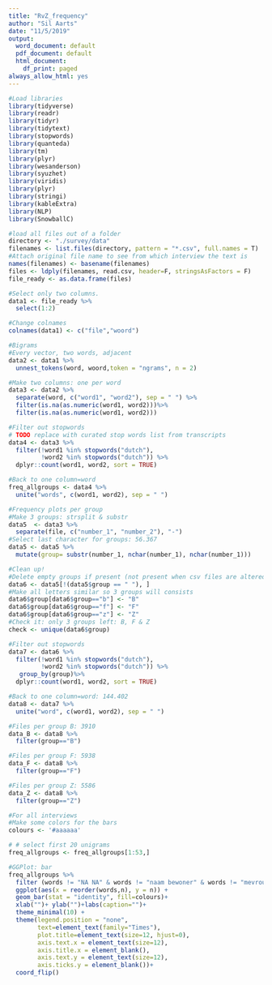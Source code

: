 ```yaml
---
title: "RvZ_frequency"
author: "Sil Aarts"
date: "11/5/2019"
output:
  word_document: default
  pdf_document: default
  html_document:
    df_print: paged
always_allow_html: yes
---
```


```r
#Load libraries
library(tidyverse)
library(readr)
library(tidyr)
library(tidytext)
library(stopwords)
library(quanteda)
library(tm)
library(plyr)
library(wesanderson)
library(syuzhet)
library(viridis)
library(plyr)
library(stringi)
library(kableExtra)
library(NLP)
library(SnowballC)
```

```r
#load all files out of a folder
directory <- "./survey/data"
filenames <- list.files(directory, pattern = "*.csv", full.names = T)
#Attach original file name to see from which interview the text is
names(filenames) <- basename(filenames)
files <- ldply(filenames, read.csv, header=F, stringsAsFactors = F)
file_ready <- as.data.frame(files)

#Select only two columns.
data1 <- file_ready %>%
  select(1:2)

#Change colnames
colnames(data1) <- c("file","woord")
```


```r
#Bigrams
#Every vector, two words, adjacent
data2 <- data1 %>%
  unnest_tokens(word, woord,token = "ngrams", n = 2)

#Make two columns: one per word
data3 <- data2 %>%
  separate(word, c("word1", "word2"), sep = " ") %>%
  filter(is.na(as.numeric(word1, word2)))%>%
  filter(is.na(as.numeric(word1, word2)))

#Filter out stopwords
# TODO replace with curated stop words list from transcripts
data4 <- data3 %>%
  filter(!word1 %in% stopwords("dutch"),
         !word2 %in% stopwords("dutch")) %>%
  dplyr::count(word1, word2, sort = TRUE)

#Back to one column=word
freq_allgroups <- data4 %>%
  unite("words", c(word1, word2), sep = " ")

```

```r
#Frequency plots per group
#Make 3 groups: strsplit & substr
data5  <- data3 %>%
  separate(file, c("number_1", "number_2"), "-")
#Select last character for groups: 56.367
data5 <- data5 %>%
  mutate(group= substr(number_1, nchar(number_1), nchar(number_1)))

#Clean up!
#Delete empty groups if present (not present when csv files are altered name-name)
data6 <- data5[!(data5$group == " "), ]
#Make all letters similar so 3 groups will consists
data6$group[data6$group=="b"] <- "B"
data6$group[data6$group=="f"] <- "F"
data6$group[data6$group=="z"] <- "Z"
#Check it: only 3 groups left: B, F & Z
check <- unique(data6$group)

#Filter out stopwords
data7 <- data6 %>%
  filter(!word1 %in% stopwords("dutch"),
         !word2 %in% stopwords("dutch")) %>%
   group_by(group)%>%
  dplyr::count(word1, word2, sort = TRUE)

#Back to one column=word: 144.402
data8 <- data7 %>%
  unite("word", c(word1, word2), sep = " ")

#Files per group B: 3910
data_B <- data8 %>%
  filter(group=="B")

#Files per group F: 5938
data_F <- data8 %>%
  filter(group=="F")

#Files per group Z: 5586
data_Z <- data8 %>%
  filter(group=="Z")
```


```r
#For all interviews
#Make some colors for the bars
colours <- '#aaaaaa'

# # select first 20 unigrams
freq_allgroups <- freq_allgroups[1:53,]

#GGPlot: bar
freq_allgroups %>%
  filter (words != "NA NA" & words != "naam bewoner" & words != "mevrouw naambewoner" & words != "naam plaats") %>%
  ggplot(aes(x = reorder(words,n), y = n)) +
  geom_bar(stat = "identity", fill=colours)+
  xlab("")+ ylab("")+labs(caption="")+
  theme_minimal(10) +
  theme(legend.position = "none",
        text=element_text(family="Times"),
        plot.title=element_text(size=12, hjust=0),
        axis.text.x = element_text(size=12),
        axis.title.x = element_blank(),
        axis.text.y = element_text(size=12),
        axis.ticks.y = element_blank())+
  coord_flip()

```